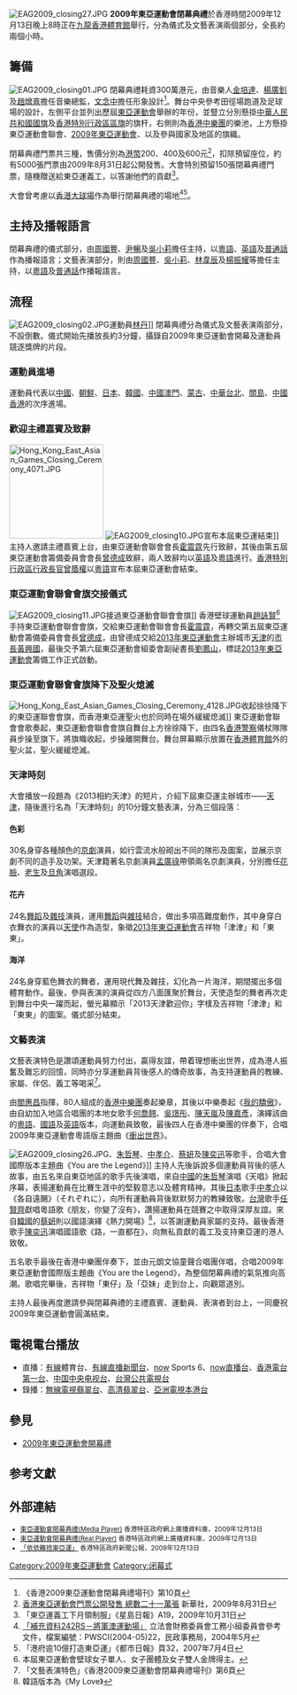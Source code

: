 [[File:EAG2009_closing27.JPG|thumb]]
'''2009年東亞運動會閉幕典禮'''於香港時間2009年12月13日晚上8時正在[[九龍|九龍]][[香港體育館|香港體育館]]舉行，分為儀式及文藝表演兩個部分，全長約兩個小時。

==籌備==
[[File:EAG2009_closing01.JPG|thumb]]
閉幕典禮耗資300萬港元，由音樂人[[金培達|金培達]]、[[楊廣釗|楊廣釗]]及[[趙增熹|趙增熹]]擔任音樂總監，[[文念中|文念中]]擔任形象設計<ref>《香港2009東亞運動會閉幕典禮場刊》第10頁</ref>。舞台中央參考田徑場跑道及足球場的設計，左側平台並列出歷屆[[東亞運動會|東亞運動會]]舉辦的年份，並豎立分別懸掛[[中華人民共和國國旗|中華人民共和國國旗]]及[[香港特別行政區區旗|香港特別行政區區旗]]的旗杆，右側則為[[香港中樂團|香港中樂團]]的樂池，上方懸掛東亞運動會聯會、[[2009年東亞運動會|2009年東亞運動會]]、以及參與國家及地區的旗織。

閉幕典禮門票共三種，售價分別為[[港幣|港幣]]200、400及600元<ref>[http://news.xinhuanet.com/gangao/2009-08/31/content_11969533.htm 香港東亞運動會門票公開發售 總數二十一萬張]{{dead link|date=2018年5月 |bot=InternetArchiveBot |fix-attempted=yes }} 新華社，2009年8月31日</ref>，扣除預留座位，約有5000張門票由2009年8月31日起公開發售。大會特別預留150張閉幕典禮門票，隨機贈送給東亞運義工，以答謝他們的貢獻<ref>「東亞運義工下月領制服」《星島日報》A19，2009年10月31日</ref>。

大會曾考慮以[[香港大球場|香港大球場]]作為舉行閉幕典禮的場地<ref>[http://www.legco.gov.hk/yr04-05/chinese/fc/pwsc/papers/pi04-22c.pdf 「補充資料242RS－將軍澳運動場」] {{Wayback|url=http://www.legco.gov.hk/yr04-05/chinese/fc/pwsc/papers/pi04-22c.pdf |date=20131016215357 }} 立法會財務委員會工務小組委員會參考文件，檔案編號：PWSCI(2004-05)22，民政事務局，2004年5月</ref><ref>「港府逾10億打造東亞運」《都市日報》頁32，2007年7月4日</ref>。

==主持及播報語言==
閉幕典禮的儀式部分，由[[周國豐_(DJ)|周國豐]]、[[尹暢|尹暢]]及[[吳小莉|吳小莉]]擔任主持，以[[粵語|粵語]]、[[英語|英語]]及[[普通話|普通話]]作為播報語言；文藝表演部分，則由[[周國豐_(DJ)|周國豐]]、[[吳小莉|吳小莉]]、[[林韋辰|林韋辰]]及[[楊振耀|楊振耀]]等擔任主持，以[[粵語|粵語]]及[[普通話|普通話]]作播報語言。

==流程==
[[File:EAG2009_closing02.JPG|thumb]]運動員[[林丹|林丹]]]]
閉幕典禮分為儀式及文藝表演兩部分，不設倒數。儀式開始先播放長約3分鐘，攝錄自2009年東亞運動會開幕及運動員競逐獎牌的片段。

===運動員進場===
運動員代表以[[中國|中國]]、[[朝鮮|朝鮮]]、[[日本|日本]]、[[韓國|韓國]]、[[中國澳門|中國澳門]]、[[蒙古国|蒙古]]、[[中華台北|中華台北]]、[[關島|關島]]、[[中國香港|中國香港]]的次序進場。

===歡迎主禮嘉賓及致辭===
[[File:Hong_Kong_East_Asian_Games_Closing_Ceremony_4071.JPG|170px]]
[[File:EAG2009_closing10.JPG|thumb]]宣布本屆東亞運結束]]
主持人邀請主禮嘉賓上台，由東亞運動會聯會會長[[霍震霆|霍震霆]]先行致辭，其後由第五屆東亞運動會籌備委員會會長[[曾德成|曾德成]]致辭，兩人致辭均以[[英語|英語]]及[[粵語|粵語]]進行。[[香港特別行政區行政長官|香港特別行政區行政長官]][[曾蔭權|曾蔭權]]以[[粵語|粵語]]宣布本屆東亞運動會結束。

===東亞運動會聯會會旗交接儀式===
[[File:EAG2009_closing11.JPG|thumb]]接過東亞運動會聯會會旗]]
香港壁球運動員[[趙詠賢|趙詠賢]]<ref>本屆東亞運動會壁球女子單人、女子團體及女子雙人金牌得主。</ref> 手持東亞運動會聯會會旗，交給東亞運動會聯會會長[[霍震霆|霍震霆]]，再轉交第五屆東亞運動會籌備委員會會長[[曾德成|曾德成]]，由曾德成交給[[2013年東亞運動會|2013年東亞運動會]]主辦城市[[天津|天津]]的[[市長|市長]][[黃興國|黃興國]]，最後交予第六屆東亞運動會組委會副祕書長[[劉鳳山|劉鳳山]]，標誌[[2013年東亞運動會|2013年東亞運動會]]籌備工作正式啟動。

===東亞運動會聯會會旗降下及聖火熄滅===
[[File:Hong_Kong_East_Asian_Games_Closing_Ceremony_4128.JPG|thumb]]收起徐徐降下的東亞運聯會會旗，而香港東亞運聖火也於同時在場外緩緩熄滅]]
東亞運動會聯會會歌奏起，東亞運動會聯會會旗自舞台上方徐徐降下，由四名[[香港警察|香港警察]]儀杖隊隊員步操至旗下，將旗幟收起，步操離開舞台。舞台屏幕顯示放置在[[香港體育館|香港體育館]]外的聖火盆，聖火緩緩熄滅。

===天津時刻===
大會播放一段題為《2013相約天津》的短片，介紹下屆東亞運主辦城市——[[天津|天津]]，隨後進行名為「天津時刻」的10分鐘文藝表演，分為三個段落：

{{multiple image
|align=left
|direction=vertical 
|image1=EAG2009_closing14.JPG |width1=170 |caption1=
|image2=EAG2009_closing15.JPG |width2=170 |caption2=
|image3=EAG2009_closing16.JPG |width3=170 |caption3=天津時刻
}}

====色彩====
30名身穿各種顏色的[[京劇|京劇]]演員，如行雲流水般砌出不同的隊形及圖案，並展示京劇不同的造手及功架。天津籍著名京劇演員[[孟廣祿|孟廣祿]]帶領兩名京劇演員，分別擔任[[花臉|花臉]]、[[老生|老生]]及[[旦角|旦角]]演唱選段。
====花卉====
24名[[舞蹈|舞蹈]]及[[雜技|雜技]]演員，運用[[舞蹈|舞蹈]]與[[雜技|雜技]]結合，做出多項高難度動作，其中身穿白衣舞衣的演員以[[天使|天使]]作為造型，象徵[[2013年東亞運動會|2013年東亞運動會]]吉祥物「津津」和「東東」。
====海洋====
24名身穿藍色舞衣的舞者，運用現代舞及雜技，幻化為一片海洋，期間擺出多個體育動作。最後，參與表演的演員從四方八面匯聚於舞台，天使造型的舞者再次走到舞台中央一躍而起，螢光幕顯示「2013天津歡迎你」字樣及吉祥物「津津」和「東東」的圖案。儀式部分結束。

===文藝表演===
文藝表演特色是讚頌運動員努力付出，贏得友誼，帶着理想衝出世界，成為港人振奮及難忘的回憶，同時亦分享運動員背後感人的傳奇故事，為支持運動員的教練、家屬、伴侶、義工等喝采<ref>「文藝表演特色」《香港2009東亞運動會閉幕典禮場刊》第6頁</ref>。

由[[閻惠昌|閻惠昌]]指揮，80人組成的[[香港中樂團|香港中樂團]]奏起樂章，其後以中樂奏起《[[我的驕傲|我的驕傲]]》，由自幼加入地區合唱團的本地女歌手[[何喬翹|何喬翹]]、[[吳璟彤|吳璟彤]]、[[陳天嵐|陳天嵐]]及[[陳嘉彥|陳嘉彥]]，演繹該曲的[[粵語|粵語]]、[[國語|國語]]及[[英語|英語]]版本，向運動員致敬，最後四人在香港中樂團的伴奏下，合唱2009年東亞運動會粵語版主題曲《[[衝出世界|衝出世界]]》。

[[File:EAG2009_closing26.JPG|thumb]]、[[朱哲琴|朱哲琴]]、[[中孝介|中孝介]]、[[蔡妍|蔡妍]]及[[陳奕迅|陳奕迅]]等歌手，合唱大會國際版本主題曲《You are the Legend》]]
主持人先後訴說多個運動員背後的感人故事，由五名來自東亞地區的歌手先後演唱，來自[[中國|中國]]的[[朱哲琴|朱哲琴]]演唱《天唱》掀起序幕，表揚運動員在比賽生涯中的堅毅意志以及體育精神。其後[[日本|日本]]歌手[[中孝介|中孝介]]以《各自遠颺》（それぞれに），向所有運動員背後默默努力的教練致敬。[[台灣|台灣]]歌手[[任賢齊|任賢齊]]獻唱粵語歌《朋友，你變了沒有》，讚揚運動員在競賽之中取得深厚友誼。來自[[韓國|韓國]]的[[蔡妍|蔡妍]]則以國語演繹《熱力開場》<ref>韓語版本為《My Love》</ref>，以答謝運動員家屬的支持。最後香港歌手[[陳奕迅|陳奕迅]]演唱國語歌《路，一直都在》，向無私貢獻的義工及支持東亞運的港人致敬。

五名歌手最後在香港中樂團伴奏下，並由元朗文協童聲合唱團伴唱，合唱2009年東亞運動會國際版主題曲《You are the Legend》，為整個閉幕典禮的氣氛推向高潮。歌唱完畢後，吉祥物「東仔」及「亞妹」走到台上，向觀眾道別。

主持人最後再度邀請參與閉幕典禮的主禮嘉賓、運動員、表演者到台上，一同慶祝2009年東亞運動會圓滿結束。

==電視電台播放==
*直播：[[香港有線電視|有線]]體育台、[[有線直播新聞台|有線直播新聞台]]、[[Now_TV|now]] Sports 6、[[now直播台|now直播台]]、[[香港電台第一台|香港電台第一台]]、[[中国中央电视台|中国中央电视台]]、[[台灣|台灣]][[公共電視文化事業基金會|公共電視台]]
*錄播：[[無線電視翡翠台|無線電視翡翠台]]、[[高清翡翠台|高清翡翠台]]、[[亞洲電視本港台|亞洲電視本港台]]

==參見==
* [[2009年東亞運動會開幕禮|2009年東亞運動會開幕禮]]

== 参考文獻 ==
{{Reflist}}

==外部連結==
{{commons category|2009 East Asian Games Closing Ceremony}}
<small>
* [http://www.isdnews.gov.hk:1980/unigb/webcast2.info.gov.hk/pc2009/131209f.wvx 東亞運動會閉幕典禮(Media Player)]{{dead link|date=2018年5月 |bot=InternetArchiveBot |fix-attempted=yes }} 香港特區政府網上廣播資料庫，2009年12月13日
* [http://webcast.info.gov.hk/pc2009/131209f.ram 東亞運動會閉幕典禮(Real Player)] {{Wayback|url=http://webcast.info.gov.hk/pc2009/131209f.ram |date=20131016233902 }} 香港特區政府網上廣播資料庫，2009年12月13日
* [http://www.info.gov.hk/gia/general/200912/13/P200912130255.htm 「依依難捨東亞運」] {{Wayback|url=http://www.info.gov.hk/gia/general/200912/13/P200912130255.htm |date=20100126002121 }} 香港特區政府新聞公報，2009年12月13日
</small>

{{2009年東亞運動會}}
[[Category:2009年東亞運動會|Category:2009年東亞運動會]]
[[Category:闭幕式|Category:闭幕式]]